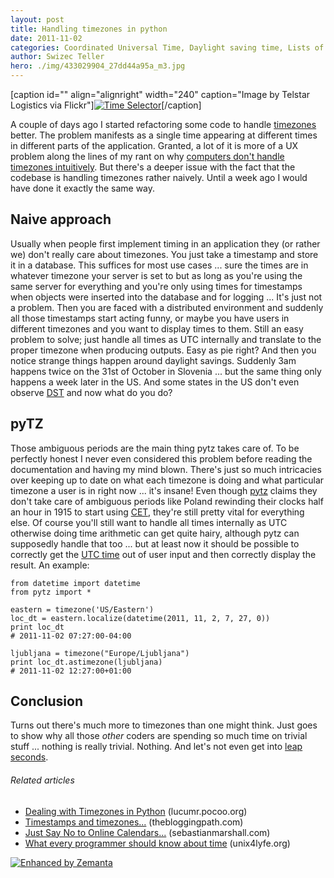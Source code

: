 ```yaml
---
layout: post
title: Handling timezones in python
date: 2011-11-02
categories: Coordinated Universal Time, Daylight saving time, Lists of time zones, Telstar Logistics, timezone, UTC
author: Swizec Teller
hero: ./img/433029904_27dd44a95a_m3.jpg
---
```


\[caption id="" align="alignright" width="240" caption="Image by Telstar Logistics via Flickr"][![Time Selector](./img/433029904_27dd44a95a_m3.jpg "Time Selector")](http://www.flickr.com/photos/49502995517@N01/433029904)\[/caption]

A couple of days ago I started refactoring some code to handle [timezones](http://en.wikipedia.org/wiki/Lists_of_time_zones "Lists of time zones") better. The problem manifests as a single time appearing at different times in different parts of the application. Granted, a lot of it is more of a UX problem along the lines of my rant on why [computers don't handle timezones intuitively](http://swizec.com/blog/why-dont-computers-understand-timezones/swizec/2288 "Why don’t computers understand timezones?"). But there's a deeper issue with the fact that the codebase is handling timezones rather naively. Until a week ago I would have done it exactly the same way.

## Naive approach

Usually when people first implement timing in an application they (or rather we) don't really care about timezones. You just take a timestamp and store it in a database. This suffices for most use cases ... sure the times are in whatever timezone your server is set to but as long as you're using the same server for everything and you're only using times for timestamps when objects were inserted into the database and for logging ... It's just not a problem. Then you are faced with a distributed environment and suddenly all those timestamps start acting funny, or maybe you have users in different timezones and you want to display times to them. Still an easy problem to solve; just handle all times as UTC internally and translate to the proper timezone when producing outputs. Easy as pie right? And then you notice strange things happen around daylight savings. Suddenly 3am happens twice on the 31st of October in Slovenia ... but the same thing only happens a week later in the US. And some states in the US don't even observe [DST](http://en.wikipedia.org/wiki/Daylight_saving_time "Daylight saving time") and now what do you do?

## pyTZ

Those ambiguous periods are the main thing pytz takes care of. To be perfectly honest I never even considered this problem before reading the documentation and having my mind blown. There's just so much intricacies over keeping up to date on what each timezone is doing and what particular timezone a user is in right now ... it's insane! Even though [pytz](http://pypi.python.org/pypi/pytz) claims they don't take care of ambiguous periods like Poland rewinding their clocks half an hour in 1915 to start using [CET](http://en.wikipedia.org/wiki/Central_European_Time "Central European Time"), they're still pretty vital for everything else. Of course you'll still want to handle all times internally as UTC otherwise doing time arithmetic can get quite hairy, although pytz can supposedly handle that too ... but at least now it should be possible to correctly get the [UTC time](http://en.wikipedia.org/wiki/Coordinated_Universal_Time "Coordinated Universal Time") out of user input and then correctly display the result. An example:

    from datetime import datetime
    from pytz import *

    eastern = timezone('US/Eastern')
    loc_dt = eastern.localize(datetime(2011, 11, 2, 7, 27, 0))
    print loc_dt
    # 2011-11-02 07:27:00-04:00

    ljubljana = timezone("Europe/Ljubljana")
    print loc_dt.astimezone(ljubljana)
    # 2011-11-02 12:27:00+01:00

## Conclusion

Turns out there's much more to timezones than one might think. Just goes to show why all those _other_ coders are spending so much time on trivial stuff ... nothing is really trivial. Nothing. And let's not even get into [leap seconds](http://en.wikipedia.org/wiki/Leap_second "Leap second").

###### Related articles

-   [Dealing with Timezones in Python](http://lucumr.pocoo.org/2011/7/15/eppur-si-muove/) (lucumr.pocoo.org)
-   [Timestamps and timezones...](http://thebloggingpath.com/2011/08/28/timestamps-and-timezones/) (thebloggingpath.com)
-   [Just Say No to Online Calendars...](http://www.sebastianmarshall.com/just-say-no-to-online-calendars) (sebastianmarshall.com)
-   [What every programmer should know about time](http://unix4lyfe.org/time/) (unix4lyfe.org)

[![Enhanced by Zemanta](http://img.zemanta.com/zemified_e.png?x-id=ae6a7b39-c233-48c2-bb4b-4d47940ca4b8)](http://www.zemanta.com/ "Enhanced by Zemanta")
